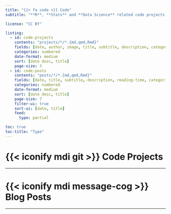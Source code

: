 ```yaml
---
title: "{{< fa code >}} Code"
subtitle: "**R**, **Stats** and **Data Science** related code projects & blog posts"

license: "CC BY"

listing:
  - id: code-projects
    contents: "projects/*/*.{md,qmd,Rmd}"
    fields: [date, author, image, title, subtitle, description, categories]
    categories: numbered
    date-format: medium
    sort: [date desc, title]
    page-size: 3
  - id: code-posts
    contents: "posts/*/*.{md,qmd,Rmd}"
    fields: [date, title, subtitle, description, reading-time, categories] # file-modified 
    categories: numbered
    date-format: medium
    sort: [date desc, title]
    page-size: 7
    filter-ui: true
    sort-ui: [date, title]
    feed:
      type: partial

toc: true
toc-title: "Type"
---
```


# {{< iconify mdi git >}} Code Projects
***

:::{#code-projects}
:::

# {{< iconify mdi message-cog >}} Blog Posts
***

:::{#code-posts}
:::